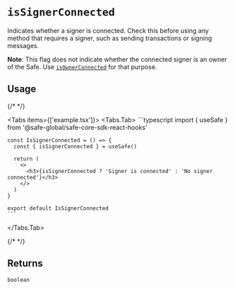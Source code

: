
# `isSignerConnected`

Indicates whether a signer is connected. Check this before using any method that requires a signer, such as sending transactions or signing messages.

**Note**: This flag does not indicate whether the connected signer is an owner of the Safe. Use [`isOwnerConnected`](./isownerconnected.mdx) for that purpose.

## Usage

{/* <!-- vale off --> */}

<Tabs items={['example.tsx']}>
  <Tabs.Tab>
    ```typescript
    import { useSafe } from '@safe-global/safe-core-sdk-react-hooks'

    const IsSignerConnected = () => {
      const { isSignerConnected } = useSafe()

      return (
        <>
          <h3>{isSignerConnected ? 'Signer is connected' : 'No signer connected'}</h3>
        </>
      )
    }

    export default IsSignerConnected
    ```
  </Tabs.Tab>
</Tabs>

{/* <!-- vale on --> */}

## Returns

`boolean`
